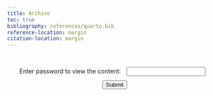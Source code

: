 ```yaml
---
title: Archive
toc: true
bibliography: references/quarto.bib
reference-location: margin
citation-location: margin
---
```


```{=html}
<div id="protected-content" style="display:none;">
```

## 2024/11/13 My Teams message to Nigel and Francesco

Also, for the next project meeting, I think it’s probably worthwhile to discuss several concerns I have at this stage.
 
1. Right now, I’m focusing on reading about molecular dynamics simulation. However, I’ve been told many times that a lot of the techniques discussed in this book are not related to active matter projects. Do you think it would be better to start reading the references on Zotero instead? There is a lot of material (one book, 21 papers, online resources, as well as code) being presented to me, but it’s not really clear to me what the priority is.

2. There were things that I wanted to discuss last week (see [2024/11/2 Things to discuss](notes.qmd#sec-week8-project-meeting) and [2024/11/4 Diary](notes.qmd##sec-week8-diary)), but since not everyone could be present, it was postponed. The notes I wrote on 4 November reflect my feelings about our project and my progress in the PhD. I wonder if these points would be better discussed in the next project meeting before starting the book club meeting.

## 2024/11/13 Email received from Nigel

Hi Sohyun,
 
Thanks for your messages. (I thought I’d move things to email as it is easier for longer conversations).
 
Happy to talk about your worries at the next meeting. I would just say at the start that I am not currently concerned about your progress. It is normal at the start of a PhD to spend quite a lot of time “getting the lay of the land”. We appreciate that with such a lot of new ideas and concepts that things can sometimes feel overwhelming, and it can be difficult to separate the wood from the trees. Please be reassured that this is normal.
 
I would also say that it is very positive that you are engaged with a good number of complex concepts and trying to understand them in your own terms. The students who don’t make progress are usually the ones who are not engaged, so again I think you can be reassured.
 
When it comes to reading papers/books that we have suggested, I just wanted to comment that the way most scientists absorb information is usually not by sitting down, reading a paper from cover to cover and not putting it down until they understand every detail. If we did that, we wouldn’t get anything done. Rather we try to first get a feel for roughly what the message of the paper is talking about, the main ideas if you like, and very often that is as far as it goes. If there is something that we find particularly interesting or relevant we might go into more detail, but I would say that that is the exception. So, if we put papers on Zotero and suggest you look at them, we don’t mean that you need to read and understand everything in great detail. In most cases you might just want to get a rough idea of what a paper is about (AI can help here) and build up some familiarity with the types of approaches and language that are used in the field.
 
Another comment I would make is that it is not always necessary as a PhD student to be able to derive from first principles the methods and results that underpin your approach. Of course, we need to feel reasonably confident that we are using tried and tested techniques for which the strengths and weakness are known. But often the methods themselves might be based on decades of work drawn from vast fields of literature. If one were not to try to make progress until all the foundations had been thoroughly understood, then there would be little time left to measure things. I think it is quite right and proper that you want to understand where the Langevin or ABP equations of motion comes from and how this translates into a time stepping algorithm for evolving the system. But I don’t think one necessarily needs to go all the way back to Einstein’s original papers to do this.  You told me (I think in the context of your project last year) that you felt the need to understand all the foundations before making progress on the project. I would just comment that often we learn ‘on the job’, so to say, ie we might start calculating or measuring without understanding completely what we are doing or why, but the process of ‘doing’ builds that understanding.
 
Anyway, I hope these comments help and we can certainly discuss further next week.
 
Best wishes,
 
Nigel

## 2024/11/14 Diary

It seems my interests have shifted over the summer or possibly during the final stages of my MSci research project. It sort of makes sense when I think about it in terms of the timeline.

In January 2024, when I was applying for my PhD:

1. I wanted to pursue new physics. It appeared to me that two of my favourite fields (general relativity and quantum field theory) were already well-explored and largely complete.
2. I also wanted to gain more employability skills, as I hoped to work at Google DeepMind after my PhD. I thought a computationally driven project was essential for this.
3. Eager to formally learn about the renormalisation group, I looked into areas of new physics related to it. That’s when I discovered the emerging field of active matter. After reading Keller's account of its history and emergence, as well as McGivern's account of how it relates to cognition (which I should probably revisit tomorrow), I thought, *this is it!* This was the field I wanted to pursue! I met Nigel, who was such a brilliant and thoughtful person to talk with, and Francesco, who had already been amazing. I applied directly (and, in fact, only applied for this PhD, while my peers were applying for multiple positions).
4. In my second term, I was also in the process of interviewing with Samsung Electronics, as they invited me to take on a data scientist role (this happened in early January, I think?). The role and salary were very attractive. However, I had to think deeply about what I truly wanted to do. There were still unsolved mysteries I hoped to explore during my PhD. I was curious about fundamental questions like: *What is time? What is space?* I thought about relativity theory and how Einstein built his ideas around the concept of a universal clock, which doesn’t depend on the mechanisms of the clock itself. But these clocks are also within a gravitational field. Can we truly justify that reading a clock on an observer’s wrist is the correct way to measure time, given that all clocks are fundamentally based on electromagnetism?
5. So, I decided to stay at university for another four years. Over the summer holidays, I continued reading neuroscience books (particularly on dreams and altered states of consciousness) and considered which topics would be interesting to investigate throughout my PhD.

## 2024/11/16 Diary

See [2024/11/16 Watching Biophysics Lectures](notes.qmd#sec-biophysics-lectures)

---

It really makes me reflect on what I’ve been genuinely interested in. From my third year, I started rating how much I enjoyed each unit after finishing it, based on this scale:

- **5**: I found it very interesting  
- **4**: Interesting  
- **3**: Okay  
- **2**: Not much fun  
- **1**: I hated it  

Here are the scores for my third-year and fourth-year units:

- **5**: Quantum Physics / Physics Research Project  
- **4.5**: Particle Physics, Analytical Mechanics / The Physics of Phase Transitions  
- **4**: Methods of Theoretical Physics / Foundations of Modern Physics, General Relativity and Cosmology, Quantum Information Theory  
- **3.5**: Materials Physics
- **3**: Environmental Physics  
- **2.5**: Solid State Physics / Applied Materials Physics  
- **2**: Biophysics  

Based on this, how did I end up choosing my PhD project in active matter? There were complex reasons for choosing it, as I outlined in [2024/11/14 - Skimming through papers](notes.qmd#sec-skimming-papers), but honestly, I should have thought it through more carefully (even though, at the time, I believed I was being very thorough).

So, what am I really interested in? It would be the foundations of modern physics—fairly mathematical work, possibly with computational approaches. However, I’m also deeply interested in neuroscience. I thought I would find a connection by pursuing active matter projects, as studying the brain is a subset of biology. Now, I’m not so sure...

## 2024/11/17 Some passages from my diary

### 3:00pm

Continuous time or discrete time are names. Just the named.

### 3:51pm

Wetting and drying, it’s not beautiful.<br>
It’s such a domain of such an abstract domain.

Time and space, I’m always experiencing. I want to study something that I’m always experiencing.

### 4:13pm

The reason Einstein’s theory is beautiful is because it’s the ULTIMATE PATTERN!

Space and time are interlinked!<br>
Energy and mass are the same!<br>
Mass is equal to frequency!<sup>1</sup><br>
The beauty of mathematics was that ‘equality’ sign!  

Just a very simple relationship revealed by mathematics!  
That was the whole purpose of physics!  
No matter what complicated language we use to describe concepts,  
There comes the language of physics: “They are the same!”  

I cannot stop laughing.  

“Stop arguing! They are the same!”  

The reason the renormalisation group naively appeared as beautiful was because, as we went to higher levels of description, we somehow discovered: ‘Oh! They are the same!’

Now it all makes sense.  

The reason the proof of Fermat’s Last Theorem was beautiful was because it linked modular forms to elliptic curves! They are the same!  
The reason Euler’s relation is beautiful is because it links $e$, $\pi$, $i$, and $-1$!  
The reason criticality is beautiful is because the Ising model and liquid-gas model, ‘only’ at the critical point, are the same! Hence the name ‘Universality’!  
The reason Maxwell’s equations are beautiful is because they show that electric fields and magnetic fields are the same! The whole phenomenon you’ve been looking at, which you thought was different, is just the same!  
The reason nature is beautiful is because it is the same thing! Not different things! The breath of perceiving their sameness!  

The driving motivation for me in my MSci was to say: ‘Hey! The market and the brain are THE SAME!’

I've been just chasing this beauty for my entire lifetime!

<sup>1</sup> By combining $E = mc^2$ and $E = hf$,
$$
E = mc^2 = hf \implies f = \frac{mc^2}{h}
$$
</p>

### 5:11pm

To get this sense of beauty, the things that are left and right of the equality sign have to be the systems that I’m truly interested in. The reason that the investigation of drying or wetting in non-equilibrium contexts using a very specific model (active Brownian particles) is not beautiful is because none of the systems that I’m considering (which is biology) are my interests!

I don’t care about biology!<br>
I’m afraid of insects!

### 5:47pm

We see the same beauty,<br>
But the beauty is not the same.

We see everyone’s face, but not ours.<br>
We find the sameness between different things, but I’m not a thing that relates to those things.<br>
When seeking the sameness between me and the others, it falls into trouble.<br>
That’s why we can’t see our face.<br>
That’s why I can’t see my face.<br>
So that I do not self-reference.

### 10:16pm

I have a PhD project I want to do:<br>
‘Equality’ sign in physics.<br>
Starting from $F = ma$, all the way to $E = mc^2$ and $E = hf$<br>
Searching for what are the left equalities.

Start the proposal: ‘Considering a PhD project on the theme of the ‘Equality’ sign in physics, exploring its role from foundational equations like $F = ma$ to $E = mc^2$ and $E = hf$, and identifying other significant equalities.’

### Next day

If I think about my current project as spontaneous symmetry breaking, it is kind of interesting.

## 2024/11/19 Email received from Nigel

After having a project meeting discussing these points: [2024/11/18 Weekly Project Meeting](notes.qmd#sec-week10-project-meeting)

---

Dear Sohyun,
 
I am writing to follow up on our conversation yesterday when you told me that you are no longer interested in pursuing your PhD project on surface phase transitions in active matter. I have to say that personally, I think that this is a pity because Francesco Turci and I are really excited by the idea of making progress on this topic which represents an unexplored frontier of non-equilibrium statistical physics (as are other people like Rob Jack and Mike Cates in Cambridge University). I would also note that I rather struggle to understand how this can be a fully informed decision when you have not yet engaged with the project in a meaningful way beyond reading a few background papers.  However, if you really can muster no enthusiasm for the topic then I must accept that.
 
Active Matter is one of the main areas in which I see my research focussing for the foreseeable future. Are you ruling out just the particular project, or do you no longer wish to work in the field of Active Matter at all?  If the latter, then the areas of potential overlap for projects that I am qualified and willing to supervise is limited. Furthermore, if the topic were to change significantly, we would need to seek approval from the Faculty who awarded you UoB funding to do a PhD and who may insist that to retain the funding you don’t stray far from the topic for which your funding was agreed as constituting a strategic priority for the school. 
 
Nevertheless, and with this caveat, there may be some options to consider.  I have made a tentative list (see [attached pdf](documents/241119 Redirection of PhD project.pdf)), which naturally reflects my interest and background in simulation of phase transitions and critical phenomena in both equilibrium and non-equilibrium statistical physics and soft matter. Please look at the list of topics in the middle column of the document. I am happy to discuss what each project might entail at our meeting on Monday.
 
I am also happy for you to suggest a PhD project topic. But if you do this, I think that you need to go away and read about the topic in detail and prepare a written proposal that is both convincing in terms of potential for original research (as defined in the UoB PhD regulations) and likely to overlap with my research interests and expertise. Again, the topic would need to be acceptable to your funders in the faculty. To avoid wasting any time, I’ve also prepared a non-exhaustive list (third column) of projects that I happen to know from our conversations that you are interested in, but which I do not feel sufficiently well qualified or motivated to supervise.
 
I think that in this situation it would be useful for you to seek some independent advice on possible next steps. Dr Ian Lindsay is the PGR director for the School of Physics and has indicated to me that he would be happy to meet with you to discuss the situation and explain any formal processes that apply. I would strongly suggest that you take him up on this offer and write to him to arrange a meeting. His email is i.d.lindsay@bristol.ac.uk
 
Best regards
 
Nigel

## 2024/11/19 My reply to Nigel

Hi Nigel,
 
Thank you very much for your email. I completely agree that it was not a fully informed decision, as I have not yet engaged much with the simulation side of things. That is something I have been trying to address since yesterday. When I went back home, I came across the paper ‘Critical Motility-Induced Phase Separation Belongs to the Ising Universality Class’, which seemed so interesting that I thought it might be worthwhile to attempt simulations of active Brownian particles at the critical MIPS in 2D. Although computational resources would be demanding, it would be very interesting to perform renormalisation to rescale the system and demonstrate its scale-invariant features like the critical Ising model.
 
I remain very interested in active matter because it represents a compelling and novel paradigm in physics that resonates with my ideas deeply. I am also not ruling out our current project. I shared my personal concerns in the hope of gaining further inspiration for the current project, and I apologise if I inadvertently gave the impression that I have no interest in either this project or the overarching theme I have chosen.
 
I will not be in Bristol next Monday or Tuesday, so should we reschedule the meeting to later this week or next Wednesday? Thank you also for the separate document. I will read through the topics, as I am still quite naïve with many of the fields mentioned.
 
Thank you for introducing Ian, but at this stage, I would like to refine my thoughts further by exploring your suggestions first. It seems that I was too hasty in yesterday’s meeting, and, in hindsight, I probably should not have brought up my concerns in the way that I did.
 
Thank you, as always, for your support.

Sohyun

## 2024/11/20 엄마의 메세지

다시 다 읽어봤어.

엄마가 보기에 학문적 접근이 4학년이 되면서 본격적으로 이루어졌고,<br>
물리학에 관해서 이해하면서 앎의 지평이 크게 늘었다고 생각해.

물론,<br>
너의 호기심을 만족시켜줄수 있는 부분은 다분히 철학적인면, Fundamental 한것이고,<br>
석사하면서 너가 실험적으로 해본것은,<br>
Active matter를 연구하게 되는것까지 된것이 아닌가 싶어.<br>
그래서 그 분야에서 펀딩을 받으며 지금의 너가 있는데,<br>
음...한번 너가 이야기했던것이 기억나.<br>
물리학의 발견은 이미 거의 다 이루어져서 새로이 먼가를 발견하는것은 힘들다 했던것같아.<br>
석사과정 그리고 박사과정 몇달동안 심층적으로 공부가 된것같고,<br>
엄마는 잘 모르지만,<br>
아직 Supervisor 와의 프로젝트에 적극적으로 하지못한 부분이 있으니,<br>
심화된 이해를 갖춘 바탕으로 연구를 차근 해보는것은 어떨까 생각해.<br>

물리학을 전혀 모르는 엄마로서는 이번에는 머라 딱히 해줄 수 없는데,<br>
너의 여정을 지켜본 엄마로서 봤을때에는 지금은 흥미롭지는 않더라도,<br>
새로운 선구적인 연구를 하게될때에 또 다른 즐거움이 나타나지 않을지,.<br>

참,..<br>
고민 많았지.<br>
컴퓨터 공학 ㅡ 천체물리학 ㅡ 물리학 ㅡ 관심이 어디에 쏠려있느냐에 따라 전과도 하고,<br>
배움의 길을 걸어왔는데,<br>
앞으로의 행보에 대해 고민이 더더욱 되는건 당연할꺼야.<br>
관련된 교수진들을 만나보면서,<br>
너가 어떤 연구방향으로 가게될지 자연스럽게 알게될것같아.

## 2024/11/28 Email sent to Nigel and Francesco

Dear Nigel and Francesco,
 
I feel that it’s quite unfortunate that our project meeting ended abruptly today. 
After having a conversation with Ian, it became quite clear to me that there were misunderstandings in our previous meeting last week, so I hoped to clarify those today as I realised that was an important step. 
 
I deeply appreciate that you set two agendas to talk about today, and both of them were really helpful! Also, you allowed me to mention what I hoped to talk about after we went through those agendas. 
However, I felt that when I started to bring up a conversation for clarifying my points, it appeared that both of you wanted me to leave before resolving the misunderstandings. 
I tried to address those concerns, but it just didn’t work, and I started to wonder if my way of communicating was not correct. 
 
In our previous meeting, the reason I mentioned the vape products was because I wanted to talk about how wetting and spreading (or drying) could be interesting to me in terms of my own experiences (even though it was not an active fluid), but you misunderstood me as hoping to make a new vape product (which you wrote in the document that you can’t supervise). 
The whole point of the previous meeting last week was for me to consult with you on why our initial project was interesting from your perspectives. You mentioned that you started to investigate drying at first but didn’t see any drying. Also, the point I raised to Ian and you was that we don’t observe a drying transition in active fluids in real life, so I hoped to understand your motivation for pursuing it. 
 
I chose my PhD in active matter because I was largely inspired by two philosophical papers: <br>
1. Keller, Evelyn Fox. 2016. “Active Matter, Then and Now.” *History and Philosophy of the Life Sciences* 38: 1–11. <br>
2. McGivern, Patrick. 2020. “Active Materials: Minimal Models of Cognition?” *Adaptive Behavior* 28 (6): 441–51. 
 
This new field, which has gained significant popularity over the past 20 years, struck me as a paradigm shift. The advertised project was quite general, and in January, you mentioned that it could evolve based on my interests. However, once I started my PhD, I was given an initial project that, if I were to summarise concisely (for Ian), involves investigating how active Brownian particles (ABPs), which evolve through overdamped Langevin equations, interact with surfaces to induce drying surface phase transitions via molecular dynamics simulations. What was very interesting about this model was that, without any attractive interactions, the particles form large-scale structures, described as motility-induced phase separation, simply by turning on activity (motility). Also, it appeared that this model maps to artificial colloids (e.g., Janus particles) or motile bacteria. 
 
The problem arose from the fact that I’ve never observed a drying transition in these systems in empirical reality, which kept bringing me back to the map-territory relation. I was also uncertain whether the results I might obtain could be generalisable to a broader class of active matter systems. 
As I was reading *Physics and Beyond* by Werner Heisenberg, I came across Einstein’s remark: “It is the theory which decides what we can observe,” made after he considered Mach’s perspective to be naïve. However, it seemed to me that, as I was reading through papers and articles, many statistical physicists simply play with models without carefully examining their assumptions or their relation to empirical evidence. 
I tried raising this concern last week so that I could gain a different perspective from you, but if it was to be largely dismissed as being “too philosophical” to pursue further discussion, then that’s fine, but it’s just unfortunate. 
 
So, in summary, I raised my concern to gain more insights from you, while you understood it as me having completely lost interest in the project, which I found out with Ian was a miscommunication. 
 
Also, in terms of progress, yes, I did engage with other materials outside our project (these are for fun and not to be confused with what I do during my working hours). But I have always spent a lot of time reading articles and papers related to our project, as well as understanding the code. 
In the beginning, you clearly pointed out that, as a PhD student, at first, it’s important to understand the wider context, and it’s a mistake for them to just start working on the problems without this background reading. 
I’ve been doing so, and you said in the first email (which you sent on the 13th) that you were not worried about my progress. Then, in your second email after our project meeting, I was told that I’m not making meaningful progress. 
 
I’m quite confused about all this. It takes a long time to read papers from a new field because, during my undergraduate studies, we didn’t cover non-equilibrium statistical physics or colloidal physics. 
For example, Francesco asked me if I had learned about random walks, but we also didn’t cover this basic concept either! 
Also, it takes a long time to understand the code written in C++. Yes, there are similarities as I did C and Java in the past, but even a single file such as *fix_abp.cpp* has a lot of links to other codes such as *fix_abp.h, force.h, random_mars.h,* etc. 
 
As you pointed out in terms of supervision, yes, I won’t raise any philosophical concerns or my interests outside the set project at all. 
Because if I try to do so, it seems I create misunderstandings. 
However, I did want to emphasise that my mind is now clear, and maybe I could bring what I wrote on the 25th, which summarises how my motivation and ambition have settled: 
 
---
 
When I got home, I had a phone call with my mum and shared how much the situation had changed. Reflecting on what I said to her: 
 
While I was at the train station for hours, I found myself thinking deeply about my project, the papers I read last week, and my conversations with Nigel and Ian. I realised that my project presents a perfect opportunity to learn about useful concepts for describing non-equilibrium systems, such as entropy production, the Fokker–Planck equation, and the fluctuation-dissipation theorem. Now, investigating these concepts using the simplest models from the particle perspective of active matter feels really exciting! If a drying transition is observed, it will also be a great chance to master the theoretical understanding and application of renormalisation group techniques. 
 
Reading various papers helped me appreciate how interesting colloids and bacteria can be. Bacteria represent the simplest form of living systems, and through motility-induced phase separation, these systems form large-scale structures without any attractive interactions. Thinking about surface phase transitions became particularly intriguing when I considered how 3D structures form 2D boundaries. Boundaries are key to how we differentiate objects. Even in comics, we draw the boundaries of characters and objects. This perspective made the topic even more interesting. 
 
I also admire how my supervisors approached the problem, using an order parameter to measure the asymmetry within the capillary system. This method effectively avoids the complexities of defining surface tensions and focuses instead on the geometrical aspects of the problem. Once these ideas crystallised in my mind, I felt certain that I wanted to become an expert in this field. If someone asks about surface phase transitions in non-equilibrium systems, I want to be the person they turn to for advice. 
 
These thoughts were swirling in my mind, and strangely, the weather even stopped me from travelling to London to attend the Statistical Physics of Cognition conference, where I had planned to network with people in that field. I don’t believe in mystical things, but the timing was mysterious. This kind of weather disruption, preventing travel between cities, hasn’t happened to me in my five years living in the UK. 
 
I was also thinking about Nigel and Francesco and how thoughtful they both are. I want to become a light that brightens the path for us. 
 
---
 
But, as you pointed out, I will separate our project notes from my logbook on my project website. 
Also, thank you very much for introducing the critical Casimir effect in active fluids analogues. I’ll read through the materials on my own over this week. 
(Initially, as my mind has settled, I was going to work on the simulation side as I wasn’t certain how to construct a wall as you did in your papers with my given code, but I will delay that work until next week.) 
 
Somehow, your email which followed from our meeting just now has arrived while I was writing this email. I’ll read through your email after I send this. 
 
Thank you, 
Sohyun

## 2024/11/28 Email received from Nigel

Dear Sohyun (cc Francesco, Ian),
 
I wanted to follow up on our meeting today and reiterate and elaborate in writing some of the points covered.
 
As you had previously expressed reservations about continuing with the Active Drying project, we discussed an alternative project in Active Matter centred around the Critical Casimir Effect. You said that on reflection you are happy to continue with the original project, and we agreed that we could keep the Critical Casimir Effect project as a backup or as a topic for future work.
 
On more general matters, we stated that from the point of view of the student-supervisor relationship, there needs to be a clear separation between your work on the project and outside interests. The responsibilities of PhD supervisors do not extend beyond supporting your work on the project and advising/supporting should there be any issues (eg illness/personal situation) that are affecting your ability to progress with the project.  Project meetings are therefore not for discussing anything with you except the science of the project or pastoral issues that may be affecting your ability to work.
 
Similarly, if you want to use a blog as a lab book to record progress and notes on papers read etc, this is laudable and desirable for facilitating discussions, but what you have been writing and sharing with us has turned into a sort of personal diary and that’s inappropriate for the student-supervisor relationship. If you want us to read things then they need to be confined to matters directly related to the project.
 
Being a successful PhD student requires a certain level of commitment.  While it is early days and we don’t have serious concerns about your progress, we do note that you seem to be spending considerable time writing blogs and thinking about philosophy, vaping, neuroscience, and reading and rereading books, and lecture notes, etc., the relevance of which is not clear. While you can of course do what you want in your own time, we feel that you need to take care not to blur the boundaries between what is in scope for the project work and what is not. From your blog and recent conversations, we are concerned that this might be happening.
 
I hope that these comments are helpful. They are not intended to be critical – we just want you to have clear and realistic expectations of the process so that you have a satisfied, enjoyable, and successful PhD journey.
 
Best regards
 
Nigel and Francesco

```{=html}
</div>

<div id="password-prompt" style="padding: 20px; text-align: center;">
  <label for="password">Enter password to view the content:</label>
  <input type="password" id="password" style="margin: 10px;">
  <button onclick="checkPassword()">Submit</button>
</div>

<script>
  function checkPassword() {
    const inputPassword = document.getElementById('password').value;
    const correctPassword = "7942";  // Set your password here

    if (inputPassword === correctPassword) {
      document.getElementById('protected-content').style.display = "block";
      document.getElementById('password-prompt').style.display = "none";
    } else {
      alert("Incorrect password. Try again.");
    }
  }
</script>
```